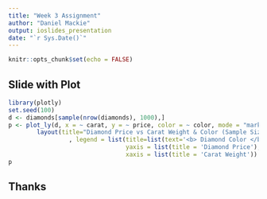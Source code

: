 ```yaml
---
title: "Week 3 Assignment"
author: "Daniel Mackie"
output: ioslides_presentation
date: "`r Sys.Date()`"
---
```


```r
knitr::opts_chunk$set(echo = FALSE)
```

## Slide with Plot

```r
library(plotly)
set.seed(100)
d <- diamonds[sample(nrow(diamonds), 1000),]
p <- plot_ly(d, x = ~ carat, y = ~ price, color = ~ color, mode = "markers", type = "scatter") %>%
        layout(title="Diamond Price vs Carat Weight & Color (Sample Size = 1000)", plot_bgcolor = "#e5ecf6"
                 , legend = list(title=list(text='<b> Diamond Color </b>')),
                                 yaxis = list(title = 'Diamond Price'),
                                 xaxis = list(title = 'Carat Weight')) 
p
```

## Thanks